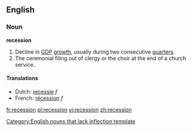 ==English==
{{wikipedia}}
=== Noun ===
'''recession'''
# Decline in [[GDP]] [[growth]], usually during two consecutive  [[quarter]]s.
# The ceremonial filing out of clergy or the choir at the end of a church service.

==== Translations ====
*Dutch: [[recessie]] ''f''
*French: [[récession]] ''f''

[[Category:English nouns that lack inflection template]]

[[fr:recession]]
[[pl:recession]]
[[vi:recession]]
[[zh:recession]]
